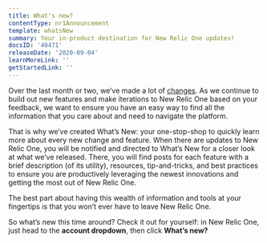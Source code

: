 ```yaml
---
title: What's new?
contentType: nr1Announcement
template: whatsNew
summary: Your in-product destination for New Relic One updates!
docsID: '40471'
releaseDate: '2020-09-04'
learnMoreLink: ''
getStartedLink: ''
---
```


Over the last month or two, we’ve made a lot of [changes](https://blog.newrelic.com/product-news/reimagined-new-relic-one-experience/). As we continue to build out new features and make iterations to New Relic One based on your feedback, we want to ensure you have an easy way to find all the information that you care about and need to navigate the platform.

That is why we’ve created What’s New: your one-stop-shop to quickly learn more about every new change and feature. When there are updates to New Relic One, you will be notified and directed to What’s New for a closer look at what we’ve released. There, you will find posts for each feature with a brief description (of its utility), resources, tip-and-tricks, and best practices to ensure you are productively leveraging the newest innovations and getting the most out of New Relic One.

The best part about having this wealth of information and tools at your fingertips is that you won’t ever have to leave New Relic One.

So what’s new this time around? Check it out for yourself: in New Relic One, just head to the **account dropdown**, then click **What’s new?**
